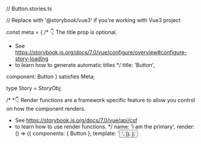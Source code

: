 // Button.stories.ts


// Replace with '@storybook/vue3' if you're working with Vue3 project

const meta = {
  /* 👇 The title prop is optional.
   * See https://storybook.js.org/docs/7.0/vue/configure/overview#configure-story-loading
   * to learn how to generate automatic titles
   */
  title: 'Button',

  component: Button
} satisfies Meta<typeof Button>;

type Story = StoryObj<typeof Button>;

/*
 *👇 Render functions are a framework specific feature to allow you control on how the component renders.
 * See https://storybook.js.org/docs/7.0/vue/api/csf
 * to learn how to use render functions.
 */
  name: 'I am the primary',
  render: () => ({
    components: { Button },
    template: '<Button primary label="Button" />',
  }),
};
